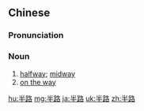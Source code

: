 ==Chinese==
{{zh-forms}}

===Pronunciation===
{{zh-pron
|m=bànlù
|c=bun3 lou6,bun3 lou6-2
|h=pfs=pan-lu
|mn=pòaⁿ-lō͘
|w=2poe lu
|cat=n
}}

===Noun===
{{zh-noun}}

# [[halfway]]; [[midway]]
# [[on the way]]

{{zh-cat|Advanced}}

[[hu:半路]]
[[mg:半路]]
[[ja:半路]]
[[uk:半路]]
[[zh:半路]]